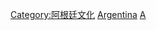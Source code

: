 {{Commonscat|Religion in Argentina}}

[[Category:阿根廷文化‎|Category:阿根廷文化‎]]
[[Category:南美洲各国宗教|Argentina]]
[[Category:各國宗教|A]]